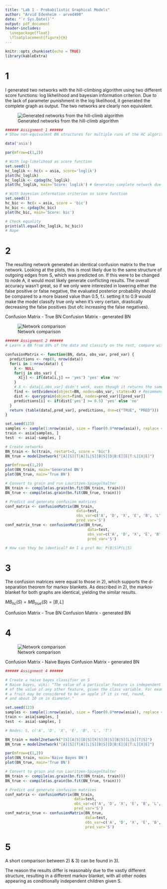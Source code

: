 ```yaml
---
title: "Lab 1 - Probabilistic Graphical Models"
author: "Arvid Edenheim - arved490"
date: "`r Sys.Date()`"
output: pdf_document
header-includes:
  \usepackage{float}
  \floatplacement{figure}{H}
---
```



```r
knitr::opts_chunk$set(echo = TRUE)
library(kableExtra)
```

\newpage

# 1

I generated two networks with the hill-climbing algorithm using two different score functions: log likhelihood and bayesian information criterion. Due to the lack of parameter punishment in the log likelihood, it generated the complete graph as output. The two networks are clearly non equivalent.

![Generated networks from the hill-climb algorithm](./plots/1.png)

```r
###### Assignment 1 ######
# Show non-equivalent BN structures for multiple runs of the HC algorithm

data('asia')

par(mfrow=c(1,2))

# With log-likelihood as score function
set.seed(1)
hc_loglik <- hc(x = asia, score='loglik')
plot(hc_loglik)
hc_loglik <- cpdag(hc_loglik)
plot(hc_loglik, main='Score: loglik') # Generates complete network due to lack of parameter punishment

# With bayesian information criterion as score function
set.seed(1)
hc_bic <- hc(x = asia, score = 'bic')
hc_bic <- cpdag(hc_bic)
plot(hc_bic, main='Score: bic')

# Check equality
print(all.equal(hc_loglik, hc_bic))
# Nope
```

\newpage

# 2

The resulting network generated an identical confusion matrix to the true network. Looking at the plots, this is most likely due to the same structure of outgoing edges from S, which was predicted on. If this were to be changed to node A, it would most likely generate conflicting results. The overall accuracy wasn't great, so if we only were interested in lowering either the false positive or false negative, the evaluated posterior probability should be compared to a more biased value than 0.5, f.i. setting it to 0.9 would make the model classify true only when it's very certain, drastically decreasing the false positives (but ofc increasing the false negatives).

Confusion Matrix - True BN
\begin{table}[ht]
\begin{tabular}{|c|cc|}
\hline
& False & True \\
\hline
False & 341 & 157 \\
True & 119 & 383 \\
\hline
\end{tabular}
\label{ }
\end{table}
Confusion Matrix - generated BN
\begin{table}[ht]
\begin{tabular}{|c|cc|}
\hline
& False & True \\
\hline
False & 341 & 157 \\
True & 119 & 383 \\
\hline
\end{tabular}
\label{ }
\end{table}


![Network comparison](./plots/2.png)

\newpage

```r
###### Assignment 2 ######
# Learn a BN from 80% of the data and classify on the rest, compare with true BN

confusionMatrix <- function(BN, data, obs_var, pred_var) {
  predictions <- rep(0, nrow(data))
  for(i in 1:nrow(data)) {
    X <- NULL
    for(j in obs_var) {
      X[j] <- if(data[i,j] == 'yes') 'yes' else 'no'
    }
    # X <- data[i,obs_var] didn't work, even though it returns the same as the loop above
    find <- setEvidence(object=BN, nodes=obs_var, states=X) # Recommended over setFinding
    dist <- querygrain(object=find, nodes=pred_var)[[pred_var]]
    predictions[i] <- if(dist['yes'] >= 0.5) 'yes' else 'no'
  }
  return (table(data[,pred_var], predictions, dnn=c("TRUE", "PRED")))
}

set.seed(123)
samples <- sample(1:nrow(asia), size = floor(0.8*nrow(asia)), replace = FALSE)
train <- asia[samples, ]
test  <- asia[-samples, ]

# Create networks
BN_train <- hc(train, restart=3, score = 'bic')
BN_true = model2network("[A][S][T|A][L|S][B|S][D|B:E][E|T:L][X|E]")

par(mfrow=c(1,2))
plot(BN_train, main='Generated BN')
plot(BN_true, main='True BN')

# Convert to grain and run Lauritzen-Spiegelhalter
BN_train <- compile(as.grain(bn.fit(BN_train, train)))
BN_true <- compile(as.grain(bn.fit(BN_true, train)))

# Predict and generate confusion matrices
conf_matrix <- confusionMatrix(BN_train,
                                data=test,
                                obs_var=c('A', 'D', 'X', 'E', 'B', 'L', 'T'),
                                pred_var='S')
conf_matrix_true <- confusionMatrix(BN_true,
                                     data=test,
                                     obs_var=c('A', 'D', 'X', 'E', 'B', 'L', 'T'),
                                     pred_var='S')

# How can they be identical? Am I a pro? No: P(B|S)P(L|S)
```

\newpage

# 3

The confusion matrices were equal to those in 2), which supports the d-separation theorem for markov blankets. As described in 2), the markov blanket for both graphs are identical, yielding the similar results.

$MB_{hc}(S) = MB_{true}(S) = [B, L]$

Confusion Matrix - True BN
\begin{table}[ht]
\begin{tabular}{|c|cc|}
\hline
& False & True \\
\hline
False & 341 & 157 \\
True & 119 & 383 \\
\hline
\end{tabular}
\label{ }
\end{table}
Confusion Matrix - generated BN
\begin{table}[ht]
\begin{tabular}{|c|cc|}
\hline
& False & True \\
\hline
False & 341 & 157 \\
True & 119 & 383 \\
\hline
\end{tabular}
\label{ }
\end{table}

\newpage

# 4

![Network comparison](./plots/4.png)

Confusion Matrix - Naive Bayes
\begin{table}[ht]
\begin{tabular}{|c|cc|}
\hline
& False & True \\
\hline
False & 374 & 124 \\
True & 181 & 321 \\
\hline
\end{tabular}
\label{ }
\end{table}
Confusion Matrix - generated BN
\begin{table}[ht]
\begin{tabular}{|c|cc|}
\hline
& False & True \\
\hline
False & 341 & 157 \\
True & 119 & 383 \\
\hline
\end{tabular}
\label{ }
\end{table}


```r
###### Assignment 4 ######

# Create a naive bayes classifier on S
# Naive bayes, wiki: "The value of a particular feature is independent
# of the value of any other feature, given the class variable. For example,
# a fruit may be considered to be an apple if it is red, round,
# and about 10 cm in diameter."

set.seed(123)
samples <- sample(1:nrow(asia), size = floor(0.8*nrow(asia)), replace = FALSE)
train <- asia[samples, ]
test  <- asia[-samples, ]

# Nodes: S, c('A', 'D', 'X', 'E', 'B', 'L', 'T')

BN_train = model2network("[S][A|S][D|S][X|S][E|S][B|S][L|S][T|S]")
BN_true = model2network("[A][S][T|A][L|S][B|S][D|B:E][E|T:L][X|E]")

par(mfrow=c(1,2))
plot(BN_train, main='Naive Bayes BN')
plot(BN_true, main='True BN')

# Convert to grain and run Lauritzen-Spiegelhalter
BN_train <- compile(as.grain(bn.fit(BN_train, train)))
BN_true <- compile(as.grain(bn.fit(BN_true, train)))

# Predict and generate confusion matrices
conf_matrix <- confusionMatrix(BN_train,
                               data=test,
                               obs_var=c('A', 'D', 'X', 'E', 'B', 'L', 'T'),
                               pred_var='S')
conf_matrix_true <- confusionMatrix(BN_true,
                                    data=test,
                                    obs_var=c('A', 'D', 'X', 'E', 'B', 'L', 'T'),
                                    pred_var='S')
```

# 5

A short comparison between 2) & 3) can be found in 3).

The reason the results differ is reasonably due to the vastly different structure, resulting in a different markov blanket, with all other nodes appearing as conditionally independent children given S.